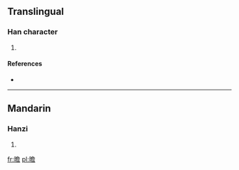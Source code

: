 ==Translingual==

===Han character===
{{Han char|rn=72|rad=日|as=13|sn=17|four=|canj=日弓金口 (ANCR)}}

# {{defn|Han|sort=日13}}

====References====
* {{Han ref|kx=0500.360|dkj=14204|dj=0871.020|hdz=21538.190|uh=66D5|ud=26325}}

----

==Mandarin==

===Hanzi===
{{cmn-hanzi|pin=[[yàn]] ([[yan4]])|wg=<sup>4</sup>}}

# {{defn|lang=cmn|sort=日13}}

[[fr:曕]]
[[pl:曕]]